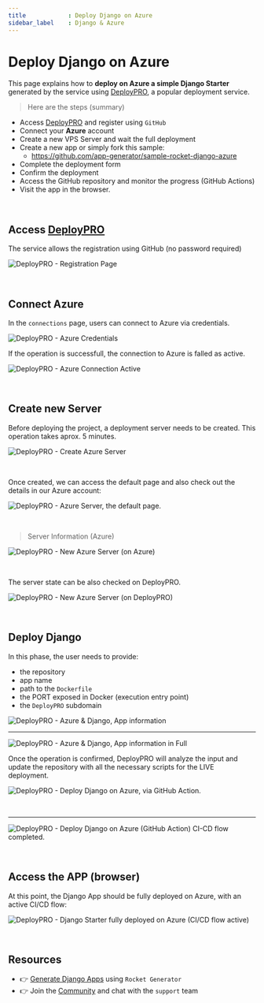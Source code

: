 ```yaml
---
title            : Deploy Django on Azure
sidebar_label    : Django & Azure
---
```


# Deploy Django on Azure

This page explains how to **deploy on Azure a simple Django Starter** generated by the service using [DeployPRO](https://deploypro.dev/), a popular deployment service. 

> Here are the steps (summary)

- Access [DeployPRO](https://deploypro.dev/) and register using `GitHub`
- Connect your **Azure** account
- Create a new VPS Server and wait the full deployment 
- Create a new app or simply fork this sample:
  - https://github.com/app-generator/sample-rocket-django-azure
- Complete the deployment form
- Confirm the deployment 
- Access the GitHub repository and monitor the progress (GitHub Actions)
- Visit the app in the browser. 

<br />

## Access [DeployPRO](https://deploypro.dev/)

The service allows the registration using GitHub (no password required)

![DeployPRO - Registration Page](https://user-images.githubusercontent.com/51854817/263670395-cf095113-c0b1-44ab-91ef-1ca4fc871ead.jpg)
 
<br />

## Connect Azure 

In the `connections` page, users can connect to Azure via credentials. 

![DeployPRO - Azure Credentials](https://user-images.githubusercontent.com/51854817/263670357-1d74d9f4-2b15-4c6c-a28b-10a837f1e8a9.jpg)

If the operation is successfull, the connection to Azure is falled as active. 

![DeployPRO - Azure Connection Active](https://user-images.githubusercontent.com/51070104/263748447-aec105ec-29ff-4359-9ce9-3d3448d7b5c7.png)

<br />

## Create new Server 

Before deploying the project, a deployment server needs to be created. This operation takes aprox. 5 minutes. 

![DeployPRO - Create Azure Server](https://user-images.githubusercontent.com/51854817/263670375-3d260344-2b9d-473f-ba88-e19f9e294ec3.jpg)

<br />

Once created, we can access the default page and also check out the details in our Azure account: 

![DeployPRO - Azure Server, the default page.](https://user-images.githubusercontent.com/51854817/263670388-5f9d2579-2112-4f12-afe8-e19017c9ee8b.jpg)

<br />

> Server Information (Azure) 

![DeployPRO - New Azure Server (on Azure)](https://user-images.githubusercontent.com/51854817/263670344-705595b2-f8ab-4e0b-85fe-4bb799648289.jpg)

<br />

The server state can be also checked on DeployPRO. 

![DeployPRO - New Azure Server (on DeployPRO)](https://user-images.githubusercontent.com/51854817/263670384-7b9553ae-64f8-42b7-a256-fb4b6d90bbc2.jpg)

<br />

## Deploy Django

In this phase, the user needs to provide:

- the repository 
- app name 
- path to the `Dockerfile` 
- the PORT exposed in Docker (execution entry point)
- the `DeployPRO` subdomain 

![DeployPRO - Azure & Django, App information](https://user-images.githubusercontent.com/51854817/263670421-3554440a-dd91-47fb-a2a3-e887f4c2ae37.jpg)

---

![DeployPRO - Azure & Django, App information in Full](https://user-images.githubusercontent.com/51854817/263670317-cf75c414-9bb8-4856-a719-f63c5d664b77.jpg)

Once the operation is confirmed, DeployPRO will analyze the input and update the repository with all the necessary scripts for the LIVE deployment. 

![DeployPRO - Deploy Django on Azure, via GitHub Action.](https://user-images.githubusercontent.com/51854817/263670322-5066dd61-22ac-4116-9fd8-52420a603563.jpg)

<br />

---

![DeployPRO - Deploy Django on Azure (GitHub Action) CI-CD flow completed.](https://user-images.githubusercontent.com/51854817/263670330-7dc7bc14-4aac-4d1e-a66d-27a837c3bf5a.jpg)

<br />

## Access the APP (browser)

At this point, the Django App should be fully deployed on Azure, with an active CI/CD flow: 

![DeployPRO - Django Starter fully deployed on Azure (CI/CD flow active)](https://user-images.githubusercontent.com/51854817/263670401-214ac050-69c2-472d-96f4-b914dc464e6f.jpg)

<br />

## Resources

- 👉 [Generate Django Apps](https://app-generator.dev/) using `Rocket Generator`
- 👉 Join the [Community](https://discord.gg/fZC6hup) and chat with the `support` team 
